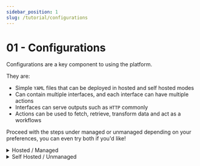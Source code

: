 ```yaml
---
sidebar_position: 1
slug: /tutorial/configurations
---
```


# 01 - Configurations

Configurations are a key component to using the platform. 

They are:
- Simple `YAML` files that can be deployed in hosted and self hosted modes
- Can contain multiple interfaces, and each interface can have multiple actions
- Interfaces can serve outputs such as `HTTP` commonly
- Actions can be used to fetch, retrieve, transform data and act as a workflows

Proceed with the steps under managed or unmanaged depending on your preferences, you can even try both if you'd like!

<details>
    <summary>Hosted / Managed</summary>

    In the web interface you can simply upload your config files, and choose to deploy it to `staging` or `production`, revision control is also available.
    
    - Log in -> https://app.airpipe.io/
    - Navigate to -> https://app.airpipe.io/configurations
        - This lists all your currently deployed (hosted) configurations and their deployment status
        - Take note of your API endpoints, the format is:
            -  `https://api.airpipe.io/<org_uuid>/<environment>/<your_route>`
    - Click `Add New` under `Configurations` in the left hand menu, or navigate to -> https://app.airpipe.io/configuration/add
        - This is where you can optionally paste in and edit any configuration you like
</details>

<details>
    <summary>Self Hosted / Unmanaged</summary>


    You can tell the `airpipe` binary to target any directory to serve/run these configs.

    - Navigate to where you installed the binary too
    - Create a configs directory if necessary
    - Construct the following command, substituting your API key from the prior step, and your configs directory path
        ```sh
        ./airpipe --api-key enter-your-api-key --config-dir /path/to/configs
        ```
        - These can also be supplied as environment variables that you can see by running the help command 
            ```
            ./airpipe server --help
            ```
    - Run the command, and if successful you will see some log output in your terminal, if no errors are present everything is good

</details>
